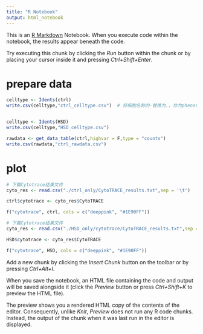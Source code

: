 ```yaml
---
title: "R Notebook"
output: html_notebook
---
```


This is an [R Markdown](http://rmarkdown.rstudio.com) Notebook. When you execute code within the notebook, the results appear beneath the code. 

Try executing this chunk by clicking the *Run* button within the chunk or by placing your cursor inside it and pressing *Ctrl+Shift+Enter*. 

# prepare data
```r
celltype <- Idents(ctrl)
write.csv(celltype,"ctrl_celltype.csv")  # 将细胞名称的-替换为.，作为phenotype文件输入


celltype <- Idents(HSD)
write.csv(celltype,"HSD_celltype.csv") 

rawdata <- get_data_table(ctrl,highvar = F,type = "counts")
write.csv(rawdata,"ctrl_rawdata.csv")
```

# plot
```r
# 下载Cytotrace结果文件
cyto_res <- read.csv("./ctrl_only/CytoTRACE_results.txt",sep = '\t')

ctrl$cytotrace <- cyto_res$CytoTRACE

f("cytotrace", ctrl, cols = c("deeppink", "#1E90FF"))
```
```r
# 下载Cytotrace结果文件
cyto_res <- read.csv("./HSD_only/cytotrace/CytoTRACE_results.txt",sep = '\t')

HSD$cytotrace <- cyto_res$CytoTRACE

f("cytotrace", HSD, cols = c("deeppink", "#1E90FF"))
```
Add a new chunk by clicking the *Insert Chunk* button on the toolbar or by pressing *Ctrl+Alt+I*.

When you save the notebook, an HTML file containing the code and output will be saved alongside it (click the *Preview* button or press *Ctrl+Shift+K* to preview the HTML file).

The preview shows you a rendered HTML copy of the contents of the editor. Consequently, unlike *Knit*, *Preview* does not run any R code chunks. Instead, the output of the chunk when it was last run in the editor is displayed.
